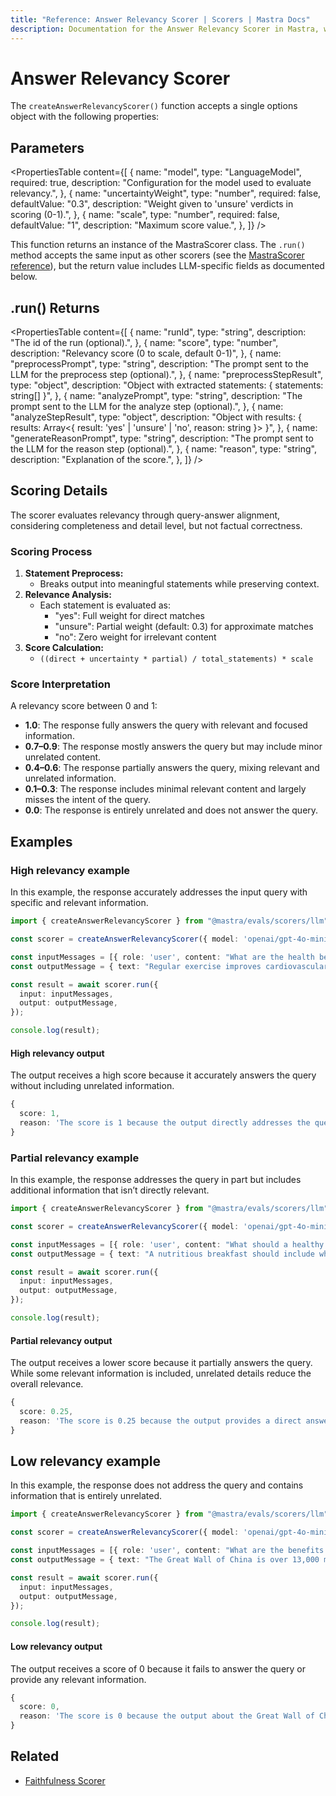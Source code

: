 ```yaml
---
title: "Reference: Answer Relevancy Scorer | Scorers | Mastra Docs"
description: Documentation for the Answer Relevancy Scorer in Mastra, which evaluates how well LLM outputs address the input query.
---
```


# Answer Relevancy Scorer

The `createAnswerRelevancyScorer()` function accepts a single options object with the following properties:

## Parameters

<PropertiesTable
  content={[
    {
      name: "model",
      type: "LanguageModel",
      required: true,
      description: "Configuration for the model used to evaluate relevancy.",
    },
    {
      name: "uncertaintyWeight",
      type: "number",
      required: false,
      defaultValue: "0.3",
      description: "Weight given to 'unsure' verdicts in scoring (0-1).",
    },
    {
      name: "scale",
      type: "number",
      required: false,
      defaultValue: "1",
      description: "Maximum score value.",
    },
  ]}
/>

This function returns an instance of the MastraScorer class. The `.run()` method accepts the same input as other scorers (see the [MastraScorer reference](./mastra-scorer)), but the return value includes LLM-specific fields as documented below.

## .run() Returns

<PropertiesTable
  content={[
    {
      name: "runId",
      type: "string",
      description: "The id of the run (optional).",
    },
    {
      name: "score",
      type: "number",
      description: "Relevancy score (0 to scale, default 0-1)",
    },
    {
      name: "preprocessPrompt",
      type: "string",
      description: "The prompt sent to the LLM for the preprocess step (optional).",
    },
    {
      name: "preprocessStepResult",
      type: "object",
      description: "Object with extracted statements: { statements: string[] }",
    },
    {
      name: "analyzePrompt",
      type: "string",
      description: "The prompt sent to the LLM for the analyze step (optional).",
    },
    {
      name: "analyzeStepResult",
      type: "object",
      description: "Object with results: { results: Array<{ result: 'yes' | 'unsure' | 'no', reason: string }> }",
    },
    {
      name: "generateReasonPrompt",
      type: "string",
      description: "The prompt sent to the LLM for the reason step (optional).",
    },
    {
      name: "reason",
      type: "string",
      description: "Explanation of the score.",
    },
  ]}
/>

## Scoring Details

The scorer evaluates relevancy through query-answer alignment, considering completeness and detail level, but not factual correctness.

### Scoring Process

1. **Statement Preprocess:**
   - Breaks output into meaningful statements while preserving context.
2. **Relevance Analysis:**
   - Each statement is evaluated as:
     - "yes": Full weight for direct matches
     - "unsure": Partial weight (default: 0.3) for approximate matches
     - "no": Zero weight for irrelevant content
3. **Score Calculation:**
   - `((direct + uncertainty * partial) / total_statements) * scale`

### Score Interpretation

A relevancy score between 0 and 1:

- **1.0**: The response fully answers the query with relevant and focused information.
- **0.7–0.9**: The response mostly answers the query but may include minor unrelated content.
- **0.4–0.6**: The response partially answers the query, mixing relevant and unrelated information.
- **0.1–0.3**: The response includes minimal relevant content and largely misses the intent of the query.
- **0.0**: The response is entirely unrelated and does not answer the query.

## Examples

### High relevancy example

In this example, the response accurately addresses the input query with specific and relevant information.

```typescript title="src/example-high-answer-relevancy.ts" showLineNumbers copy
import { createAnswerRelevancyScorer } from "@mastra/evals/scorers/llm";

const scorer = createAnswerRelevancyScorer({ model: 'openai/gpt-4o-mini' });

const inputMessages = [{ role: 'user', content: "What are the health benefits of regular exercise?" }];
const outputMessage = { text: "Regular exercise improves cardiovascular health, strengthens muscles, boosts metabolism, and enhances mental well-being through the release of endorphins." };

const result = await scorer.run({
  input: inputMessages,
  output: outputMessage,
});

console.log(result);
```

#### High relevancy output

The output receives a high score because it accurately answers the query without including unrelated information.

```typescript
{
  score: 1,
  reason: 'The score is 1 because the output directly addresses the question by providing multiple explicit health benefits of regular exercise, including improvements in cardiovascular health, muscle strength, metabolism, and mental well-being. Each point is relevant and contributes to a comprehensive understanding of the health benefits.'
}
```

### Partial relevancy example

In this example, the response addresses the query in part but includes additional information that isn’t directly relevant.

```typescript title="src/example-partial-answer-relevancy.ts" showLineNumbers copy
import { createAnswerRelevancyScorer } from "@mastra/evals/scorers/llm";

const scorer = createAnswerRelevancyScorer({ model: 'openai/gpt-4o-mini' });

const inputMessages = [{ role: 'user', content: "What should a healthy breakfast include?" }];
const outputMessage = { text: "A nutritious breakfast should include whole grains and protein. However, the timing of your breakfast is just as important - studies show eating within 2 hours of waking optimizes metabolism and energy levels throughout the day." };

const result = await scorer.run({
  input: inputMessages,
  output: outputMessage,
});

console.log(result);
```

#### Partial relevancy output

The output receives a lower score because it partially answers the query. While some relevant information is included, unrelated details reduce the overall relevance.

```typescript
{
  score: 0.25,
  reason: 'The score is 0.25 because the output provides a direct answer by mentioning whole grains and protein as components of a healthy breakfast, which is relevant. However, the additional information about the timing of breakfast and its effects on metabolism and energy levels is not directly related to the question, leading to a lower overall relevance score.'
}
```

## Low relevancy example

In this example, the response does not address the query and contains information that is entirely unrelated.

```typescript title="src/example-low-answer-relevancy.ts" showLineNumbers copy
import { createAnswerRelevancyScorer } from "@mastra/evals/scorers/llm";

const scorer = createAnswerRelevancyScorer({ model: 'openai/gpt-4o-mini' });

const inputMessages = [{ role: 'user', content: "What are the benefits of meditation?" }];
const outputMessage = { text: "The Great Wall of China is over 13,000 miles long and was built during the Ming Dynasty to protect against invasions." };

const result = await scorer.run({
  input: inputMessages,
  output: outputMessage,
});

console.log(result);
```

#### Low relevancy output

The output receives a score of 0 because it fails to answer the query or provide any relevant information.

```typescript
{
  score: 0,
  reason: 'The score is 0 because the output about the Great Wall of China is completely unrelated to the benefits of meditation, providing no relevant information or context that addresses the input question.'
}
```

## Related

- [Faithfulness Scorer](./faithfulness)

